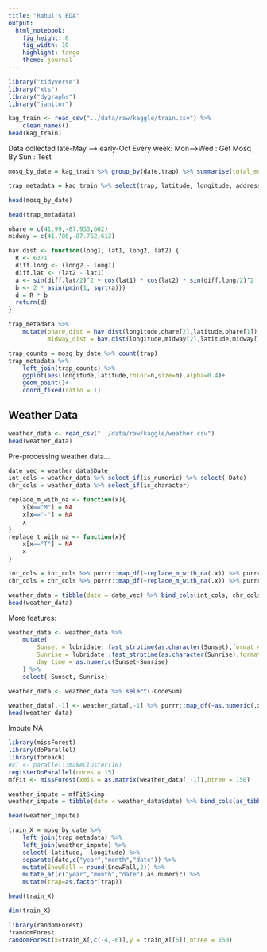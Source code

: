 ```yaml
---
title: "Rahul's EDA"
output: 
  html_notebook: 
    fig_height: 6
    fig_width: 10
    highlight: tango
    theme: journal
---
```


```r
library("tidyverse")
library("xts")
library("dygraphs")
library("janitor")
```

```r
kag_train <- read_csv("../data/raw/kaggle/train.csv") %>% 
    clean_names()
head(kag_train)
```

Data collected late-May --> early-Oct
Every week:
Mon-->Wed : Get Mosq
By Sun : Test

```r
mosq_by_date = kag_train %>% group_by(date,trap) %>% summarise(total_mosq=sum(num_mosquitos),total_wnv = sum(wnv_present)) %>% ungroup()

trap_metadata = kag_train %>% select(trap, latitude, longitude, address_accuracy) %>% distinct()
```

```r
head(mosq_by_date)
```

```r
head(trap_metadata)
```

```r
ohare = c(41.99,-87.933,662)
midway = c(41.786,-87.752,612)
```

```r
hav.dist <- function(long1, lat1, long2, lat2) {
  R <- 6371
  diff.long <- (long2 - long1)
  diff.lat <- (lat2 - lat1)
  a <- sin(diff.lat/2)^2 + cos(lat1) * cos(lat2) * sin(diff.long/2)^2
  b <- 2 * asin(pmin(1, sqrt(a))) 
  d = R * b
  return(d)
}
```

```r
trap_metadata %>% 
    mutate(ohare_dist = hav.dist(longitude,ohare[2],latitude,ohare[1]),
           midway_dist = hav.dist(longitude,midway[2],latitude,midway[1])) -> trap_metadata
```


```r
trap_counts = mosq_by_date %>% count(trap)
trap_metadata %>% 
    left_join(trap_counts) %>% 
    ggplot(aes(longitude,latitude,color=n,size=n),alpha=0.4)+
    geom_point()+
    coord_fixed(ratio = 1)
```

## Weather Data

```r
weather_data <- read_csv("../data/raw/kaggle/weather.csv")
head(weather_data)
```

Pre-processing weather data...

```r
date_vec = weather_data$Date
int_cols = weather_data %>% select_if(is_numeric) %>% select(-Date)
chr_cols = weather_data %>% select_if(is_character)
```

```r
replace_m_with_na <- function(x){
    x[x=="M"] = NA
    x[x=="-"] = NA
    x
}
replace_t_with_na <- function(x){
    x[x=="T"] = NA
    x
}
```

```r
int_cols = int_cols %>% purrr::map_df(~replace_m_with_na(.x)) %>% purrr::map_df(~replace_t_with_na(.x))
chr_cols = chr_cols %>% purrr::map_df(~replace_m_with_na(.x)) %>% purrr::map_df(~replace_t_with_na(.x))
```

```r
weather_data = tibble(date = date_vec) %>% bind_cols(int_cols, chr_cols)
head(weather_data)
```

More features:

```r
weather_data <- weather_data %>% 
    mutate(
        Sunset = lubridate::fast_strptime(as.character(Sunset),format = "%H%M",lt = FALSE),
        Sunrise = lubridate::fast_strptime(as.character(Sunrise),format = "%H%M",lt = FALSE),
        day_time = as.numeric(Sunset-Sunrise)
    ) %>% 
    select(-Sunset,-Sunrise)
```

```r
weather_data <- weather_data %>% select(-CodeSum)
```

```r
weather_data[,-1] <- weather_data[,-1] %>% purrr::map_df(~as.numeric(.x))
head(weather_data)
```

Impute NA

```r
library(missForest)
library(doParallel)
library(foreach)
#cl <- parallel::makeCluster(18)
registerDoParallel(cores = 15)
mfFit <- missForest(xmis = as.matrix(weather_data[,-1]),ntree = 150)
```
```r
weather_impute = mfFit$ximp
weather_impute = tibble(date = weather_data$date) %>% bind_cols(as_tibble(weather_impute))
```

```r
head(weather_impute)
```

```r
train_X = mosq_by_date %>% 
    left_join(trap_metadata) %>% 
    left_join(weather_impute) %>% 
    select(-latitude, -longitude) %>% 
    separate(date,c("year","month","date")) %>% 
    mutate(SnowFall = round(SnowFall,2)) %>% 
    mutate_at(c("year","month","date"),as.numeric) %>% 
    mutate(trap=as.factor(trap))
```

```r
head(train_X)
```


```r
dim(train_X)
```

```r
library(randomForest)
?randomForest
randomForest(x=train_X[,c(-4,-6)],y = train_X[[6]],ntree = 150)
```

